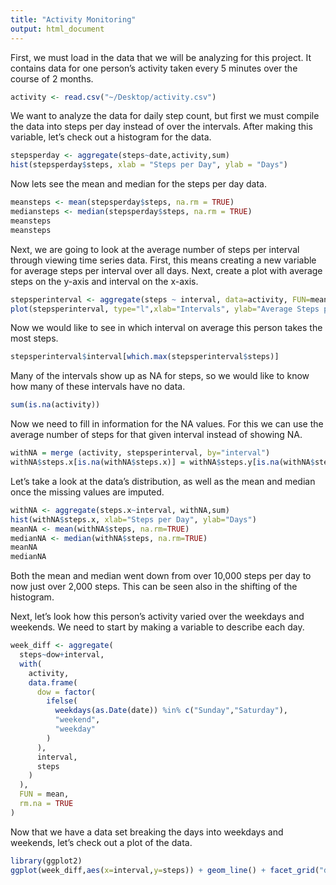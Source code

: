 ```yaml
---
title: "Activity Monitoring"
output: html_document
---
```


First, we must load in the data that we will be analyzing for this project.  It contains data for one person's activity taken every 5 minutes over the course of 2 months.

```r
activity <- read.csv("~/Desktop/activity.csv")
```

We want to analyze the data for daily step count, but first we must compile the data into steps per day instead of over the intervals. After making this variable, let's check out a histogram for the data.

```r
stepsperday <- aggregate(steps~date,activity,sum)
hist(stepsperday$steps, xlab = "Steps per Day", ylab = "Days")
```

Now lets see the mean and median for the steps per day data.

```r
meansteps <- mean(stepsperday$steps, na.rm = TRUE)
mediansteps <- median(stepsperday$steps, na.rm = TRUE)
meansteps
meansteps
```

Next, we are going to look at the average number of steps per interval through viewing time series data.  First, this means creating a new variable for average steps per interval over all days. Next, create a plot with average steps on the y-axis and interval on the x-axis.

```r
stepsperinterval <- aggregate(steps ~ interval, data=activity, FUN=mean)
plot(stepsperinterval, type="l",xlab="Intervals", ylab="Average Steps per Interval")
```

Now we would like to see in which interval on average this person takes the most steps.

```r
stepsperinterval$interval[which.max(stepsperinterval$steps)]
```

Many of the intervals show up as NA for steps, so we would like to know how many of these intervals have no data.

```r
sum(is.na(activity))
```

Now we need to fill in information for the NA values. For this we can use the average number of steps for that given interval instead of showing NA.

```r
withNA = merge (activity, stepsperinterval, by="interval")
withNA$steps.x[is.na(withNA$steps.x)] = withNA$steps.y[is.na(withNA$steps.x)]
```

Let's take a look at the data's distribution, as well as the mean and median once the missing values are imputed.

```r
withNA <- aggregate(steps.x~interval, withNA,sum)
hist(withNA$steps.x, xlab="Steps per Day", ylab="Days")
meanNA <- mean(withNA$steps, na.rm=TRUE)
medianNA <- median(withNA$steps, na.rm=TRUE)
meanNA
medianNA
```

Both the mean and median went down from over 10,000 steps per day to now just over 2,000 steps.  This can be seen also in the shifting of the histogram.

Next, let's look how this person's activity varied over the weekdays and weekends. We need to start by making a variable to describe each day.

```r
week_diff <- aggregate(
  steps~dow+interval,  
  with(
    activity,
    data.frame(
      dow = factor(
        ifelse(
          weekdays(as.Date(date)) %in% c("Sunday","Saturday"),
          "weekend",
          "weekday"
        )
      ),
      interval,
      steps
    )
  ),
  FUN = mean,
  rm.na = TRUE
)
```

Now that we have a data set breaking the days into weekdays and weekends, let's check out a plot of the data.

```r
library(ggplot2)
ggplot(week_diff,aes(x=interval,y=steps)) + geom_line() + facet_grid("dow ~ .") +  ggtitle("Number of Steps Based on Time of the Week")
```
